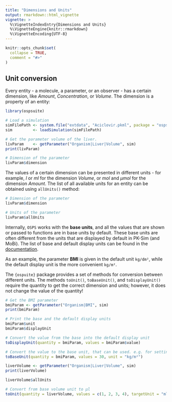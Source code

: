 ---
title: "Dimensions and Units"
output: rmarkdown::html_vignette
vignette: >
  %\VignetteIndexEntry{Dimensions and Units}
  %\VignetteEngine{knitr::rmarkdown}
  %\VignetteEncoding{UTF-8}
---

```{r setup, include = FALSE}
knitr::opts_chunk$set(
  collapse = TRUE,
  comment = "#>"
)
```

## Unit conversion

Every entity - a molecule, a parameter, or an observer - has a certain dimension, like *Amount*, *Concentration*, or *Volume*. The dimension is a property of an entity:

```{r dimension}
library(ospsuite)

# Load a simulation
simFilePath <- system.file("extdata", "Aciclovir.pkml", package = "ospsuite")
sim         <- loadSimulation(simFilePath)

# Get the parameter volume of the liver.
livParam    <- getParameter("Organism|Liver|Volume", sim)
print(livParam)

# Dimension of the parameter
livParam$dimension
```

The values of a certain dimension can be presented in different units - for example, *l* or *ml* for the dimension *Volume*, or *mol* and *µmol* for the dimension *Amount*. The list of all available units for an entity can be obtained using `allUnits()` method:

```{r allUnits}
# Dimension of the parameter
livParam$dimension

# Units of the parameter
livParam$allUnits
```

Internally, `OSPS` works with the **base units**, and all the values that are shown or passed to functions are in base units by default. 
These base units are often different from the units that are displayed by default in PK-Sim (and MoBi). 
The list of base and default display units can be found in the [documentation](https://docs.open-systems-pharmacology.org/appendix/appendix).

As an example, the parameter **BMI** is given in the default unit `kg/dm²`, while the default display unit is the more convenient `kg/m²`. 

The `{ospuite}` package provides a set of methods for conversion between different units. The methods `toUnit()`, `toBaseUnit()`, and `toDisplayUnit()` require the quantity to get the correct dimension and units; however, it does not change the value of the quantity!

```{r unitConversion}
# Get the BMI parameter
bmiParam <- getParameter("Organism|BMI", sim)
print(bmiParam)

# Print the base and the default display units
bmiParam$unit
bmiParam$displayUnit

# Convert the value from the base into the default display unit
toDisplayUnit(quantity = bmiParam, values = bmiParam$value)

# Convert the value to the base unit, that can be used. e.g. for setting new parameter value
toBaseUnit(quantity = bmiParam, values = 30, unit = "kg/m²")

liverVolume <- getParameter("Organism|Liver|Volume", sim)
print(liverVolume)

liverVolume$allUnits

# Convert from base volume unit to µl
toUnit(quantity = liverVolume, values = c(1, 2, 3, 4), targetUnit = "ml")
```
